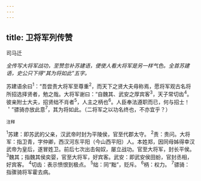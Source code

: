 ```yaml
---
---
---
```

title: 卫将军列传赞
---



司马迁

*全传写大将军战功，至赞忽补苏建语，便使人看大将军是另一样气色。全首苏建语，史公只下得“其为将如此”五字。*

苏建语余曰<sup>1</sup>：“吾尝责大将军至尊重<sup>2</sup>，而天下之贤大夫毋称焉，愿将军观古名将所招选择贤者，勉之哉。大将军谢曰：“自魏其、武安之厚宾客<sup>3</sup>，天子常切齿<sup>4</sup>。彼亲附士大夫，招贤绌不肖者<sup>5</sup>，人主之柄也<sup>6</sup>。人臣奉法遵职而已，何与招士！＇”骠骑亦放此意<sup>7</sup>，其为将如此。（二将军之以功名终也，不亦宜乎？）

<sup>注释</sup>

<sup>1</sup>苏建：即苏武的父亲，汉武帝时封为平陵侯，官至代郡太守。
<sup>2</sup>责：贵问。大将军：指卫青，字仲卿，西汉河东平阳（今山西平阳）人。本姓郑，因同母姊得幸汉武帝为皇后，遂冒姓卫。前后七次出击匈奴，屡立战功。官至大将军，封长平侯。
<sup>3</sup>魏其；指魏其侯奕婴，官至大将军，好宾客。武安：即武安侯田蚡，官封丞相，好宾客。
<sup>4</sup>切齿：表示愤恨到极点。
<sup>5</sup>绌：同“黜”，贬斥。
<sup>6</sup>柄：权力。
<sup>7</sup>骠骑：指骤骑将军霍去病。